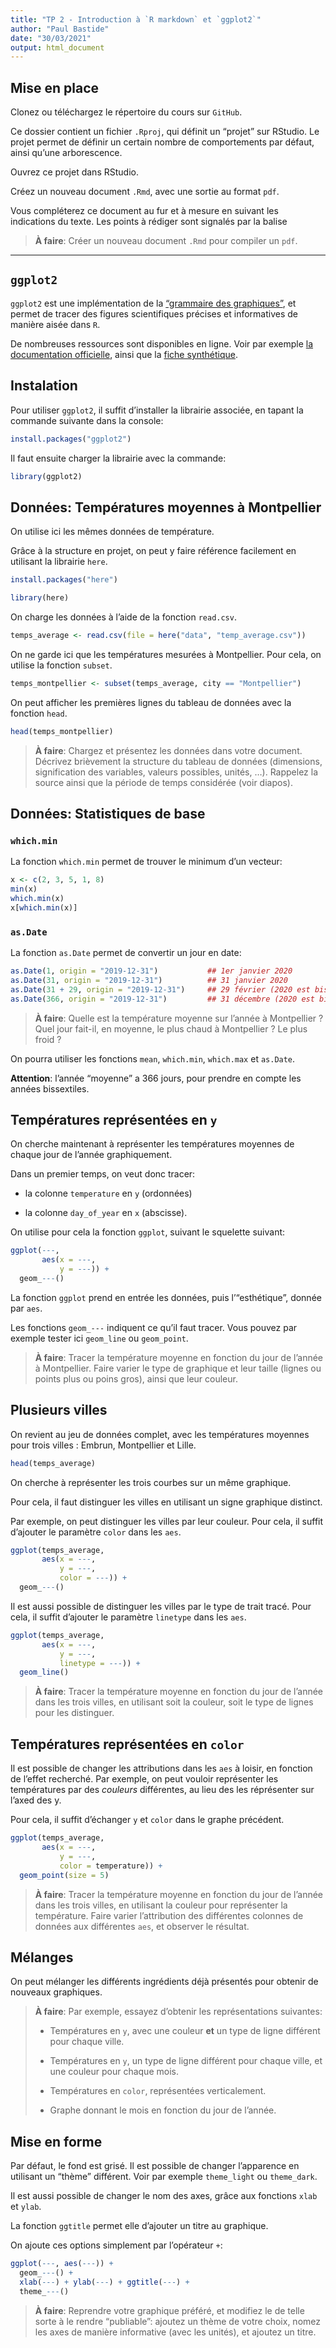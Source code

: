 ```yaml
---
title: "TP 2 - Introduction à `R markdown` et `ggplot2`"
author: "Paul Bastide"
date: "30/03/2021"
output: html_document
---
```


## Mise en place

Clonez ou téléchargez le répertoire du cours sur `GitHub`.

Ce dossier contient un fichier `.Rproj`, qui définit un "projet" sur RStudio.
Le projet permet de définir un certain nombre de comportements par défaut,
ainsi qu'une arborescence.

Ouvrez ce projet dans RStudio.

Créez un nouveau document `.Rmd`, avec une sortie au format `pdf`.

Vous compléterez ce document au fur et à mesure en suivant les indications du texte.
Les points à rédiger sont signalés par la balise

> **À faire**: Créer un nouveau document `.Rmd` pour compiler un `pdf`.

---

## `ggplot2`

`ggplot2` est une implémentation de la
["grammaire des graphiques"](https://en.wikipedia.org/wiki/Ggplot2),
et permet de tracer des figures scientifiques précises et informatives
de manière aisée dans `R`.

De nombreuses ressources sont disponibles en ligne.
Voir par exemple
[la documentation officielle](https://ggplot2.tidyverse.org/index.html),
ainsi que la [fiche synthétique](https://github.com/rstudio/cheatsheets/blob/master/data-visualization-2.1.pdf).

## Instalation

Pour utiliser `ggplot2`, il suffit d'installer la librairie associée,
en tapant la commande suivante dans la console:

```r
install.packages("ggplot2")
```

Il faut ensuite charger la librairie avec la commande:

```r
library(ggplot2)
```

## Données: Températures moyennes à Montpellier

On utilise ici les mêmes données de température.

Grâce à la structure en projet, on peut y faire référence facilement en utilisant
la librairie `here`.

```r
install.packages("here")
```

```r
library(here)
```

On charge les données à l'aide de la fonction `read.csv`.

```r
temps_average <- read.csv(file = here("data", "temp_average.csv"))
```

On ne garde ici que les températures mesurées à Montpellier.
Pour cela, on utilise la fonction `subset`.

```r
temps_montpellier <- subset(temps_average, city == "Montpellier")
```

On peut afficher les premières lignes du tableau de données avec la fonction `head`.

```r
head(temps_montpellier)
```

> **À faire**: Chargez et présentez les données dans votre document.
Décrivez brièvement la structure du tableau de données 
(dimensions, signification des variables, valeurs possibles, unités, ...).
Rappelez la source ainsi que la période de temps considérée (voir diapos).

## Données: Statistiques de base

### `which.min`

La fonction `which.min` permet de trouver le minimum d'un vecteur:

```r
x <- c(2, 3, 5, 1, 8)
min(x)
which.min(x)
x[which.min(x)]
```

### `as.Date`

La fonction `as.Date` permet de convertir un jour en date:

```r
as.Date(1, origin = "2019-12-31")           ## 1er janvier 2020
as.Date(31, origin = "2019-12-31")          ## 31 janvier 2020
as.Date(31 + 29, origin = "2019-12-31")     ## 29 février (2020 est bissextile)
as.Date(366, origin = "2019-12-31")         ## 31 décembre (2020 est bissextile)
```

> **À faire**: Quelle est la température moyenne sur l'année à Montpellier ?
Quel jour fait-il, en moyenne, le plus chaud à Montpellier ?
Le plus froid ? 

On pourra utiliser les fonctions `mean`, `which.min`, `which.max` et `as.Date`.

**Attention**: l'année "moyenne" a 366 jours, pour prendre en compte les années bissextiles.

## Températures représentées en `y`

On cherche maintenant à représenter les températures moyennes de chaque jour
de l'année graphiquement.

Dans un premier temps, on veut donc tracer:

* la colonne `temperature` en `y` (ordonnées)

* la colonne `day_of_year` en `x` (abscisse).

On utilise pour cela la fonction `ggplot`, suivant le squelette suivant:

```r
ggplot(---,
       aes(x = ---,              
           y = ---)) +              
  geom_---()                     
```

La fonction `ggplot` prend en entrée les données, puis l'"esthétique", donnée par `aes`.

Les fonctions `geom_---` indiquent ce qu'il faut tracer.
Vous pouvez par exemple tester ici `geom_line` ou `geom_point`.

> **À faire**:
Tracer la température moyenne en fonction du jour de l'année à Montpellier.
Faire varier le type de graphique et leur taille (lignes ou points plus ou poins gros),
ainsi que leur couleur.

## Plusieurs villes

On revient au jeu de données complet, avec les températures moyennes pour trois
villes : Embrun, Montpellier et Lille.

```r
head(temps_average)
```

On cherche à représenter les trois courbes sur un même graphique.

Pour cela, il faut distinguer les villes en utilisant un signe graphique distinct.

Par exemple, on peut distinguer les villes par leur couleur.
Pour cela, il suffit d'ajouter le paramètre `color` dans les `aes`.

```r
ggplot(temps_average,
       aes(x = ---,              
           y = ---,
           color = ---)) +              
  geom_---()                     
```

Il est aussi possible de distinguer les villes par le type de trait tracé.
Pour cela, il suffit d'ajouter le paramètre `linetype` dans les `aes`.

```r
ggplot(temps_average,
       aes(x = ---,              
           y = ---,
           linetype = ---)) +              
  geom_line()                     
```

> **À faire**:
Tracer la température moyenne en fonction du jour de l'année dans les trois villes,
en utilisant soit la couleur, soit le type de lignes pour les distinguer.

## Températures représentées en `color`

Il est possible de changer les attributions dans les `aes` à loisir, en fonction
de l'effet recherché.
Par exemple, on peut vouloir représenter les températures par des *couleurs*
différentes, au lieu des les réprésenter sur l'axed des y.

Pour cela, il suffit d'échanger `y` et `color` dans le graphe précédent.

```r
ggplot(temps_average,
       aes(x = ---,              
           y = ---,
           color = temperature)) +              
  geom_point(size = 5)                     
```

> **À faire**:
Tracer la température moyenne en fonction du jour de l'année dans les trois villes,
en utilisant la couleur pour représenter la température.
Faire varier l'attribution des différentes colonnes de données aux différentes `aes`,
et observer le résultat.

## Mélanges

On peut mélanger les différents ingrédients déjà présentés pour obtenir de
nouveaux graphiques.

> **À faire**:
Par exemple, essayez d'obtenir les représentations suivantes:
> 
> * Températures en `y`, avec une couleur **et** un type de ligne différent pour chaque ville.
>
> * Températures en `y`, un type de ligne différent pour chaque ville, et une couleur pour chaque mois.
>
> * Températures en `color`, représentées verticalement.
>
> * Graphe donnant le mois en fonction du jour de l'année.

## Mise en forme

Par défaut, le fond est grisé.
Il est possible de changer l'apparence en utilisant un "thème" différent.
Voir par exemple `theme_light` ou `theme_dark`.

Il est aussi possible de changer le nom des axes, grâce aux fonctions `xlab` et `ylab`.

La fonction `ggtitle` permet elle d'ajouter un titre au graphique.

On ajoute ces options simplement par l'opérateur `+`:

```r
ggplot(---, aes(---)) +              
  geom_---() +
  xlab(---) + ylab(---) + ggtitle(---) + 
  theme_---()
```

> **À faire**:
Reprendre votre graphique préféré, et modifiez le de telle sorte à le rendre "publiable":
ajoutez un thème de votre choix,
nomez les axes de manière informative (avec les unités),
et ajoutez un titre.
